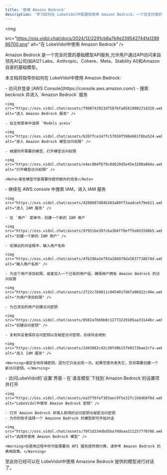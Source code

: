 ```yaml
---
title: '使用 Amazon Bedrock'
description: '学习如何在 LobeVidol中配置和使用 Amazon Bedrock，一个完全托管的基础模型API服务，以便开始对话。'
---
```


<img
 
  src="https://oss.vidol.chat/docs/2024/12/2291cb8a7b9e239542744fa128996700.png"
  alt="在 LobeVidol中使用 Amazon Bedrock"
/>

Amazon Bedrock 是一个完全托管的基础模型API服务,允许用户通过API访问来自领先AI公司(如AI21 Labs、Anthropic、Cohere、Meta、Stability AI)和Amazon自家的基础模型。

本文档将指导你如何在 LobeVidol中使用 Amazon Bedrock:

<Steps>
  <Step title="在 AWS 中打开 Amazon Bedrock 模型的访问权限">
    - 访问并登录 [AWS Console](https://console.aws.amazon.com/)
    - 搜索 beckrock 并进入 `Amazon Bedrock` 服务

    <img src="https://oss.vidol.chat/assets/f998742923d75876fa8581980221d328.webp" alt="进入 Amazon Bedrock 服务" />

    - 在左侧菜单中选择 `Models acess`

    <img src="https://oss.vidol.chat/assets/b207fce147fc57659f598e661f6ba524.webp" alt="进入 Amazon Bedrock 模型访问权限" />

    - 根据你所需要的模型，打开模型访问权限

    <img src="https://oss.vidol.chat/assets/e4ec804fb79c0d620d5e45e3280a864a.webp" alt="打开模型访问权限" />

    <Note>某些模型可能需要你提供额外的信息</Note>
  </Step>

  <Step title="获取 API 访问密钥">
    - 继续在 AWS console 中搜索 IAM，进入 IAM 服务

    <img src="https://oss.vidol.chat/assets/4280687d84b383a89ff3aadce579eb11.webp" alt="进入 IAM 服务" />

    - 在 `用户` 菜单中，创建一个新的 IAM 用户

    <img src="https://oss.vidol.chat/assets/97951be397cba3bbff8eff5e0d1598b5.webp" alt="创建一个新的 IAM 用户" />

    - 在弹出的对话框中，输入用户名称

    <img src="https://oss.vidol.chat/assets/4fb296a2ef93a286978da5837718674d.webp" alt="输入用户名称" />

    - 为这个用户添加权限，或者加入一个已有的用户组，确保用户拥有 Amazon Bedrock 的访问权限

    <img src="https://oss.vidol.chat/assets/2f22c7b9811c845401fd6fa08922c94e.webp" alt="为用户添加权限" />

    - 为已添加的用户创建访问密钥

    <img src="https://oss.vidol.chat/assets/0502a7b69b0c12773229105aa331446c.webp" alt="创建访问密钥" />

    - 复制并妥善保存访问密钥以及秘密访问密钥，后续将会用到

    <img src="https://oss.vidol.chat/assets/2d43082c42c30fd0b157b0173bae2cfa.webp" alt="进入 IAM 服务" />

    <Warning>请安全地存储密钥，因为它只会出现一次。如果您意外丢失它，您将需要创建一个新访问密钥。</Warning>
  </Step>

  <Step title="在 LobeVidol中配置 Amazon Bedrock">
    - 访问LobeVidol的`设置`界面
    - 在`语言模型`下找到`Amazon Bedrock`的设置项并打开

    <img src="https://oss.vidol.chat/assets/ea3ff6fef303aec9f5e32fc1b8d68f8d.webp" alt="LobeVidol中填写 Amazon Bedrock 密钥" />

    - 打开 Amazon Bedrock 并填入获得的访问密钥与秘密访问密钥
    - 为你的助手选择一个 Amazone Bedrock 的模型即可开始对话

    <img src="https://oss.vidol.chat/assets/7971d334dbd5ba7ddeaa31125777070b.webp" alt="选择并使用 Amazon Bedrock 模型" />

    <Warning>在使用过程中你可能需要向 API 服务提供商付费，请参考 Amazon Bedrock 的费用政策。</Warning>
  </Step>
</Steps>

至此你已经可以在 LobeVidol中使用 Amazone Bedrock 提供的模型进行对话了。
